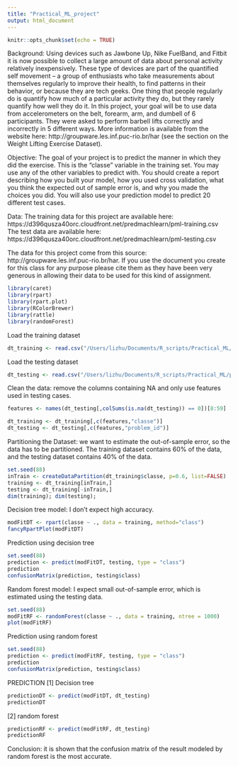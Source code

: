 ```yaml
---
title: "Practical_ML_project"
output: html_document
---
```


```r
knitr::opts_chunk$set(echo = TRUE)
```

Background:
Using devices such as Jawbone Up, Nike FuelBand, and Fitbit it is now possible to collect a large amount of data about personal activity relatively inexpensively. These type of devices are part of the quantified self movement – a group of enthusiasts who take measurements about themselves regularly to improve their health, to find patterns in their behavior, or because they are tech geeks. One thing that people regularly do is quantify how much of a particular activity they do, but they rarely quantify how well they do it. In this project, your goal will be to use data from accelerometers on the belt, forearm, arm, and dumbell of 6 participants. They were asked to perform barbell lifts correctly and incorrectly in 5 different ways. More information is available from the website here: http://groupware.les.inf.puc-rio.br/har (see the section on the Weight Lifting Exercise Dataset).

Objective:
The goal of your project is to predict the manner in which they did the exercise. This is the "classe" variable in the training set. You may use any of the other variables to predict with. You should create a report describing how you built your model, how you used cross validation, what you think the expected out of sample error is, and why you made the choices you did. You will also use your prediction model to predict 20 different test cases.

Data:
The training data for this project are available here: https://d396qusza40orc.cloudfront.net/predmachlearn/pml-training.csv
The test data are available here: https://d396qusza40orc.cloudfront.net/predmachlearn/pml-testing.csv

The data for this project come from this source: http://groupware.les.inf.puc-rio.br/har. If you use the document you create for this class for any purpose please cite them as they have been very generous in allowing their data to be used for this kind of assignment.

```r
library(caret)
library(rpart)
library(rpart.plot)
library(RColorBrewer)
library(rattle)
library(randomForest)
```
Load the training dataset
```r
dt_training <- read.csv("/Users/lizhu/Documents/R_scripts/Practical_ML/pml-training.csv", na.strings=c("NA",""), strip.white=T)
```
Load the testing dataset
```r
dt_testing <- read.csv("/Users/lizhu/Documents/R_scripts/Practical_ML/pml-testing.csv", na.strings=c("NA",""), strip.white=T)
```
Clean the data: remove the columns containing NA and only use features used in testing cases.
```r
features <- names(dt_testing[,colSums(is.na(dt_testing)) == 0])[8:59]

dt_training <- dt_training[,c(features,"classe")]
dt_testing <- dt_testing[,c(features,"problem_id")]
```
Partitioning the Dataset: we want to estimate the out-of-sample error, so the data has to be partitioned. The training dataset contains 60% of the data, and the testing dataset contains 40% of the data.
```r
set.seed(88)
inTrain <- createDataPartition(dt_training$classe, p=0.6, list=FALSE)
training <- dt_training[inTrain,]
testing <- dt_training[-inTrain,]
dim(training); dim(testing);
```

Decision tree model: I don't expect high accuracy.
```r
modFitDT <- rpart(classe ~ ., data = training, method="class")
fancyRpartPlot(modFitDT)

```
Prediction using decision tree
```r
set.seed(88)
prediction <- predict(modFitDT, testing, type = "class")
prediction
confusionMatrix(prediction, testing$class)
```

Random forest model: I expect small out-of-sample error, which is estimated using the testing data.
```r
set.seed(88)
modFitRF <- randomForest(classe ~ ., data = training, ntree = 1000)
plot(modFitRF)
```
Prediction using random forest 
```r
set.seed(88)
prediction <- predict(modFitRF, testing, type = "class")
prediction
confusionMatrix(prediction, testing$class)
```

PREDICTION
[1] Decision tree
```r
predictionDT <- predict(modFitDT, dt_testing)
predictionDT
```
[2] random forest
```r
predictionRF <- predict(modFitRF, dt_testing)
predictionRF
```

Conclusion: it is shown that the confusion matrix of the result modeled by random forest is the most accurate. 






